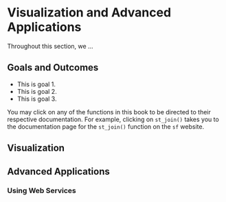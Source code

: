 # Visualization and Advanced Applications {#sec-visualization_advanced_applications}



Throughout this section, we ...



## Goals and Outcomes

* This is goal 1.
* This is goal 2.
* This is goal 3.

:::{.callout-note}
You may click on any of the functions in this book to be directed to their respective documentation. For example, clicking on `st_join()` takes you to the documentation page for the `st_join()` function on the `sf` website.
:::


## Visualization

## Advanced Applications

### Using Web Services
